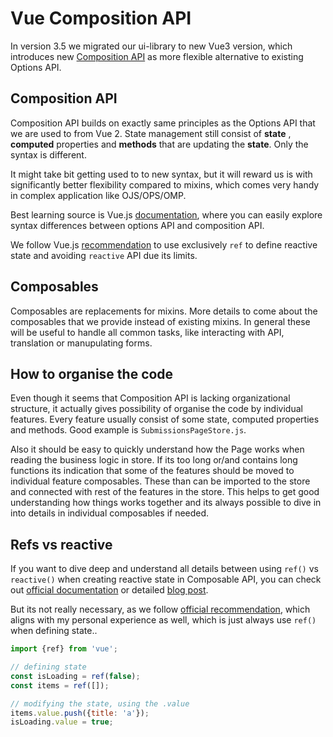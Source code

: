 
<Meta title="Guide/Vue Composition API" />

# Vue Composition API

In version 3.5 we migrated our ui-library to new Vue3 version, which introduces new [Composition API](https://vuejs.org/guide/introduction.html#composition-api) as more flexible alternative to existing Options API.

## Composition API

Composition API builds on exactly same principles as the Options API that we are used to from Vue 2. State management still consist of **state** , **computed** properties and **methods** that are updating the **state**. Only the syntax is different.

It might take bit getting used to to new syntax, but it will reward us is with significantly better flexibility compared to mixins, which comes very handy in complex application like OJS/OPS/OMP.

Best learning source is Vue.js [documentation](https://vuejs.org/guide/introduction.html), where you can easily explore syntax differences between options API and composition API.

We follow Vue.js [recommendation](https://vuejs.org/guide/essentials/reactivity-fundamentals#limitations-of-reactive) to use exclusively `ref` to define reactive state and avoiding `reactive` API due its limits.

## Composables

Composables are replacements for mixins. More details to come about the composables that we provide instead of existing mixins. In general these will be useful to handle all common tasks, like interacting with API, translation or manupulating forms.

## How to organise the code

Even though it seems that Composition API is lacking organizational structure, it actually gives possibility of organise the code by individual features. Every feature usually consist of some state, computed properties and methods. Good example is `SubmissionsPageStore.js`.

Also it should be easy to quickly understand how the Page works when reading the business logic in store. If its too long or/and contains long functions its indication that some of the features should be moved to individual feature composables. These than can be imported to the store and connected with rest of the features in the store. This helps to get good understanding how things works together and its always possible to dive in into details in individual composables if needed.

## Refs vs reactive

If you want to dive deep and understand all details between using `ref()` vs `reactive()` when creating reactive state in Composable API, you can check out [official documentation](https://vuejs.org/guide/essentials/reactivity-fundamentals) or detailed [blog post](https://mokkapps.de/blog/ref-vs-reactive-what-to-choose-using-vue-3-composition-api).

But its not really necessary, as we follow [official recommendation](https://vuejs.org/guide/essentials/reactivity-fundamentals#limitations-of-reactive), which aligns with my personal experience as well, which is just always use `ref()` when defining state..

```javascript
import {ref} from 'vue';

// defining state
const isLoading = ref(false);
const items = ref([]);

// modifying the state, using the .value
items.value.push({title: 'a'});
isLoading.value = true;
```
